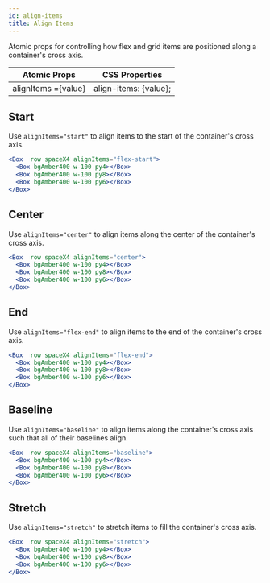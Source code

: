 ```yaml
---
id: align-items
title: Align Items
---
```


Atomic props for controlling how flex and grid items are positioned along a container's cross axis.

| Atomic Props        | CSS Properties        |
| ------------------- | --------------------- |
| alignItems ={value} | align-items: {value}; |

## Start

Use `alignItems="start"` to align items to the start of the container's cross axis.

```jsx live
<Box  row spaceX4 alignItems="flex-start">
  <Box bgAmber400 w-100 py4></Box>
  <Box bgAmber400 w-100 py8></Box>
  <Box bgAmber400 w-100 py6></Box>
</Box>
```

## Center

Use `alignItems="center"` to align items along the center of the container's cross axis.

```jsx live
<Box  row spaceX4 alignItems="center">
  <Box bgAmber400 w-100 py4></Box>
  <Box bgAmber400 w-100 py8></Box>
  <Box bgAmber400 w-100 py6></Box>
</Box>
```

## End

Use `alignItems="flex-end"` to align items to the end of the container's cross axis.

```jsx live
<Box  row spaceX4 alignItems="flex-end">
  <Box bgAmber400 w-100 py4></Box>
  <Box bgAmber400 w-100 py8></Box>
  <Box bgAmber400 w-100 py6></Box>
</Box>
```

## Baseline

Use `alignItems="baseline"` to align items along the container's cross axis such that all of their baselines align.

```jsx live
<Box  row spaceX4 alignItems="baseline">
  <Box bgAmber400 w-100 py4></Box>
  <Box bgAmber400 w-100 py8></Box>
  <Box bgAmber400 w-100 py6></Box>
</Box>
```

## Stretch

Use `alignItems="stretch"` to stretch items to fill the container's cross axis.

```jsx live
<Box  row spaceX4 alignItems="stretch">
  <Box bgAmber400 w-100 py4></Box>
  <Box bgAmber400 w-100 py8></Box>
  <Box bgAmber400 w-100 py6></Box>
</Box>
```

